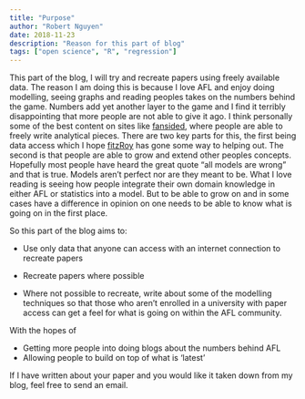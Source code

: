 ```yaml
---
title: "Purpose"
author: "Robert Nguyen"
date: 2018-11-23
description: "Reason for this part of blog"
tags: ["open science", "R", "regression"]
---
```


This part of the blog, I will try and recreate papers using freely available data. 
The reason I am doing this is because I love AFL and enjoy doing modelling, seeing graphs and reading peoples takes on the numbers behind the game. Numbers add yet another layer to the game and I find it terribly disappointing that more people are not able to give it ago.  I think personally some of the best content on sites like [fansided]( https://fansided.com/2018/11/12/nylon-calculus-nba-approximate-value-big-3s/), where people are able to freely write analytical pieces. There are two key parts for this, the first being data access which I hope [fitzRoy]( https://github.com/jimmyday12/fitzRoy) has gone some way to helping out. The second is that people are able to grow and extend other peoples concepts. Hopefully most people have heard the great quote “all models are wrong” and that is true. Models aren’t perfect nor are they meant to be. What I love reading is seeing how people integrate their own domain knowledge in either AFL or statistics into a model. But to be able to grow on and in some cases have a difference in opinion on one needs to be able to know what is going on in the first place. 

So this part of the blog aims to:

* Use only data that anyone can access with an internet connection to recreate papers

* Recreate papers where possible

* Where not possible to recreate, write about some of the modelling techniques so that those who aren't enrolled in a university with paper access can get a feel for what is going on within the AFL community. 

With the hopes of

* Getting more people into doing blogs about the numbers behind AFL
*	Allowing people to build on top of what is ‘latest’ 

If I have written about your paper and you would like it taken down from my blog, feel free to send an email. 
